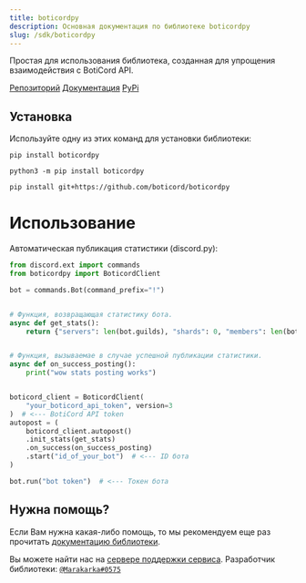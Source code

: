 ```yaml
---
title: boticordpy
description: Основная документация по библиотеке boticordpy
slug: /sdk/boticordpy
---
```


Простая для использования библиотека, созданная для упрощения взаимодействия с BotiCord API.

[Репозиторий](https://github.com/boticord/boticordpy)
[Документация](https://py.boticord.top)
[PyPi](https://pypi.org/project/boticordpy/)


## Установка

Используйте одну из этих команд для установки библиотеки:

```
pip install boticordpy
```

```
python3 -m pip install boticordpy
```

```
pip install git+https://github.com/boticord/boticordpy
```

# Использование
Автоматическая публикация статистики (discord.py):

```python
from discord.ext import commands
from boticordpy import BoticordClient

bot = commands.Bot(command_prefix="!")


# Функция, возвращающая статистику бота.
async def get_stats():
    return {"servers": len(bot.guilds), "shards": 0, "members": len(bot.users)}


# Функция, вызываемае в случае успешной публикации статистики.
async def on_success_posting():
    print("wow stats posting works")


boticord_client = BoticordClient(
    "your_boticord_api_token", version=3
)  # <--- BotiCord API token
autopost = (
    boticord_client.autopost()
    .init_stats(get_stats)
    .on_success(on_success_posting)
    .start("id_of_your_bot")  # <--- ID бота
)

bot.run("bot token")  # <--- Токен бота
```

## Нужна помощь?

Если Вам нужна какая-либо помощь, то мы рекомендуем еще раз прочитать [документацию библиотеки](https://py.boticord.top/).

Вы можете найти нас на [сервере поддержки сервиса](https://boticord.top/discord).
Разработчик библиотеки: [`@Marakarka#0575`](https://boticord.top/profile/585766846268047370)
